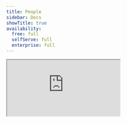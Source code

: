 ```yaml
---
title: People
sidebar: Docs
showTitle: true
availability:
  free: full
  selfServe: full
  enterprise: full
---
```



<iframe
    src="https://www.youtube-nocookie.com/embed/2jQco8hEvTI?start=295"
    className="rounded shadow-xl"
/>

People in PostHog represent users who do events.

Every event has a `distinct_id` representing a person attached to it. However, not every `distinct_id` has an associated person profile.

Capturing person profiles and user properties enables:

- Viewing person profiles in the [People tab](https://us.posthog.com/persons)
- Filtering on user properties
- Merging identities across `distinct_id` values (i.e. merging an anonymous user with a logged in user)
- Cohort creation
- Feature flag, experimentation, and survey targeting on user properties
- Tracking initial UTM values and referrers across anonymous and identified users

On the other hand, there are many use cases that don't require person profiles, such as:

- Tracking a marketing website
- Content-focused sites
- B2C apps where users don't sign up or log in
- High volume API server events

For backward compatibility and to make sure we don't drop person information accidentally, person profile processing is enabled by default for configs without any option set. Also, if a user distinct ID already has a person profile created, we count events as ones with person profiles.

> **Note:** Since we changed our data structure to make person profiles optional, any `distinct_id` created before May 2024 will have a person profile created for them. This means all of their events will be counted as events with person properties.

## Capturing person profiles

For backward compatibility, PostHog captures events with person profiles by default. To change this in the JavaScript Web configuration, change the `person_profiles` config option:


<PersonProfilesJSConfig />

Other SDKs and the API can pass the `$process_person_profile` property on events. Again, person profiles are enabled by default, but you can disable this by setting the property to `false`.

```node
client.capture({
    distinctId: 'distinct_id_of_the_user',
    event: 'movie_played',
    properties: {
        $process_person_profile: false,
    },
})
```

## Viewing person profiles

Clicking on a person opens their profile and shows all their properties.

<ProductScreenshot
    imageLight={personProfileLight}
    imageDark = {personProfileDark}
    alt="Person profile" 
    classes="rounded"
/>

- **Events** shows all the events a person has triggered, which you can search and filter to find specific events.

- **Recordings** shows all session replays a person has generated. Note this is subject to the retention policy of your plan, so people who haven't been active recently may have none.

- **Cohorts** shows all the cohorts a person belongs to.

- **Related groups:** shows groups (e.g. organizations, projects, and instances) a person belongs to.

- **Feature flags:** shows all feature flags that are enabled for a person.

- **History:** shows any manual changes that have been made to the person's profile.

## Deleting person data

- Select 'Persons' from the left-hand menu
- Search for the person via their unique ID. For example, their email
- Click on the person's ID
- Click 'Delete person' to remove them and all their associated data from the PostHog instance. You will be prompted to confirm this action.

## Deleting person data with the API

You can also delete persons data via the API. See the [Data Deletion docs](/docs/privacy/data-deletion) for more information.
